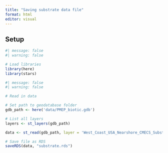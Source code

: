 ```yaml
---
title: "Saving substrate data file"
format: html
editor: visual
---
```


## Setup

```r
#| message: false
#| warning: false

# Load libraries
library(here)
library(stars)
```

```r
#| message: false
#| warning: false

# Read in data

# Set path to geodatabase folder
gdb_path <- here('data/PMEP_biotic.gdb')

# List all layers
layers <- st_layers(gdb_path)

data <- st_read(gdb_path, layer = 'West_Coast_USA_Nearshore_CMECS_Substrate_Habitat_V2' )
```

```r
# Save file as RDS
saveRDS(data, "substrate.rds")
```
